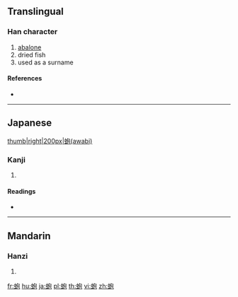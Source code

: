 {{character info/new}}
==Translingual==

===Han character===
{{Han char|rn=142|rad=虫|as=05|sn=11|four=|canj=LIPRU}}

# [[abalone]]
# dried fish
# used as a surname

====References====
* {{Han ref|kx=1079.090|dkj=32984|hdz=42845.010|uh=86AB|ud=34475}}

----

==Japanese==
[[file:White abalone Haliotis sorenseni.jpg|thumb|right|200px|蚫(awabi)]]

===Kanji===
{{ja-kanji|grade=|rs=虫05}}

# {{defn|lang=ja|sort=虫05}}

====Readings====
* {{ja-readings|on=[[ほう]] (hō)|kun=[[あわび]] (awabi)|nanori=}}

----

==Mandarin==

===Hanzi===
{{cmn-hanzi|pin=[[piáo]] ([[piao2]])|wg=p'iao<sup>2</sup>}}

# {{defn|lang=cmn|sort=虫05}}

[[fr:蚫]]
[[hu:蚫]]
[[ja:蚫]]
[[pl:蚫]]
[[th:蚫]]
[[vi:蚫]]
[[zh:蚫]]